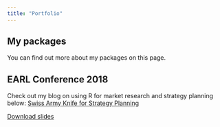 ```yaml
---
title: "Portfolio"
---
```


## My packages

You can find out more about my packages on this page. 


## EARL Conference 2018 

Check out my blog on using R for market research and strategy planning below:
<a href="http://www.rainmakerscsi.com/blog/swiss-army-knife-strategy-planning/"> Swiss Army Knife for Strategy Planning </a>

<a href="downloads/EARL 2018 - Swiss Army Knife for Market Research - Martin Chan - 10 September 2018.pdf#" class="download" title="Download slides as PDF">Download slides</a>		